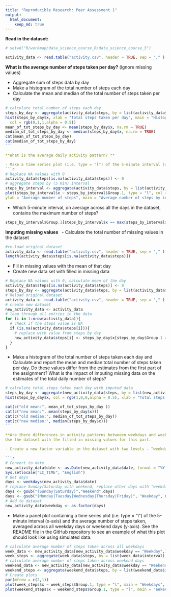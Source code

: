 ```yaml
---
title: "Reproducible Research: Peer Assessment 1"
output: 
  html_document:
    keep_md: true
---
```


**Read in the dataset:**
```r
# setwd("R/workmap/data_science_course_R/data_science_course_5")
```
```r
activity_data <- read.table("activity.csv", header = TRUE, sep = "," )
```

**What is the average number of steps taken per day?**
(ignore missing values)  

- Aggregate sum of steps data by day  
- Make a histogram of the total number of steps each day  
- Calculate the mean and median of the total number of steps taken per day  
```r
# calculate total number of steps each day
steps_by_day <- aggregate(activity_data$steps, by = list(activity_data$date), FUN = sum)
hist(steps_by_day$x, xlab = "Total steps taken per day", main = "Histogram of total steps taken per day",
  col = rgb(0,1,1,alpha = 0.5))
mean_of_tot_steps_by_day <- mean(steps_by_day$x, na.rm = TRUE)
median_of_tot_steps_by_day <- median(steps_by_day$x, na.rm = TRUE)
cat(mean_of_tot_steps_by_day)
cat(median_of_tot_steps_by_day)
```  

**What is the average daily activity pattern? **

- Make a time series plot (i.e. type = "l") of the 5-minute interval (x-axis) and the average number of steps taken, averaged across all days (y-axis)
```r
# Replace NA values with 0
activity_data$steps[is.na(activity_data$steps)] <- 0
# aggregate steps by (5 min) interval
steps_by_interval <- aggregate(activity_data$steps, by = list(activity_data$interval), FUN = mean)
plot(steps_by_interval$x ~ steps_by_interval$Group.1, type = "l", col = "blue", xlab = "Interval",     
ylab = "Average number of steps", main = "Average number of steps by interval")
```

- Which 5-minute interval, on average across all the days in the dataset, contains the maximum number of steps?

```r
steps_by_interval$Group.1[steps_by_interval$x == max(steps_by_interval$x)]
```

**Imputing missing values **  
- Calculate the total number of missing values in the dataset
```r
#re-load original dataset
activity_data <- read.table("activity.csv", header = TRUE, sep = "," )
length(activity_data$steps[is.na(activity_data$steps)])
```

- Fill in missing values with the mean of that day
- Create new data set with filled in missing data
```r
# Replace NA values with 0, calculate mean of the day
activity_data$steps[is.na(activity_data$steps)] <- 0
steps_by_day <- aggregate(activity_data$steps, by = list(activity_data$date), FUN = sum)
# Reload original dataset
activity_data <- read.table("activity.csv", header = TRUE, sep = "," )
# create new dataset
new_activity_data <- activity_data
# loop through all entries in the data
for (i in 1:nrow(activity_data)){  
  # check if the steps value is NA  
  if (is.na(activity_data$steps[i])){
    # replace with value from steps by day
    new_activity_data$steps[i] <- steps_by_day$x[steps_by_day$Group.1 == activity_data$date[i]]  
  }
}
 ```

- Make a histogram of the total number of steps taken each day and Calculate and report the mean and median total number of steps taken per day. Do these values differ from the estimates from the first part of the assignment? What is the impact of imputing missing data on the estimates of the total daily number of steps?
```r
# calculate total steps taken each day with imputed data
steps_by_day <- aggregate(new_activity_data$steps, by = list(new_activity_data$date), FUN = sum)
hist(steps_by_day$x, col = rgb(1,0,0,alpha = 0.5), xlab = "Total steps by day", main = "Histogram of total steps by day")

cat(c("old mean:", mean_of_tot_steps_by_day ))
cat(c("new mean:", mean(steps_by_day$x)))
cat(c("old median:", median_of_tot_steps_by_day))
cat(c("new median:", median(steps_by_day$x)))
```  

**Are there differences in activity patterns betweeen weekdays and weekends?  **  
Use the dataset with the filled-in missing values for this part.

- Create a new factor variable in the dataset with two levels – “weekday” and “weekend” indicating whether a given date is a weekday or weekend day.

```r
# Convert to date
new_activity_data$date <- as.Date(new_activity_data$date, format = "%Y-%m-%d")
Sys.setlocale("LC_TIME", "English")
# Get days
days <- weekdays(new_activity_data$date)
# replace Sunday/Saturday with weekend, replace other days with "weekday"
days <- gsub("(Sunday|Saturday)","Weekend",days)
days <- gsub("(Monday|Tuesday|Wednesday|Thursday|Friday)", "Weekday", days)
# Add to dataset
new_activity_data$weekday <- as.factor(days)
``` 

- Make a panel plot containing a time series plot (i.e. type = "l") of the 5-minute interval (x-axis) and the average number of steps taken, averaged across all weekday days or weekend days (y-axis). See the README file in the GitHub repository to see an example of what this plot should look like using simulated data.
```r
# calculate average number of steps taken across all weekdays
week_data <- new_activity_data[new_activity_data$weekday == "Weekday",]
week_steps <- aggregate(week_data$steps, by = list(week_data$interval), FUN = mean)
# calculate average number of steps taken across weekend days
weekend_data <- new_activity_data[new_activity_data$weekday == "Weekend",]
weekend_steps <- aggregate(weekend_data$steps, by = list(weekend_data$interval), FUN = mean)
# Create plots
par(mfrow = c(2,1))
plot(week_steps$x ~ week_steps$Group.1, type = "l", main = "Weekdays", xlab = "Interval", ylab = "Number of steps", col = "blue")
plot(weekend_steps$x ~ weekend_steps$Group.1, type = "l", main = "eekend", xlab = "Interval", ylab = "Number of steps", col = "red")
```
